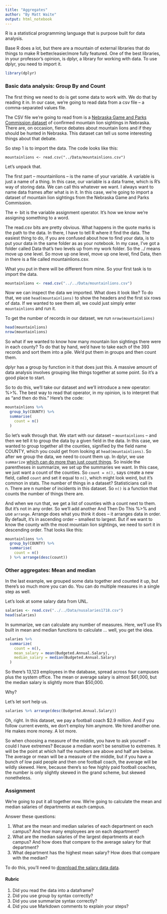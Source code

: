 ```yaml
---
title: "Aggregates"
author: "By Matt Waite"
output: html_notebook
---
```


R is a statistical programming language that is purpose built for data analysis.

Base R does a lot, but there are a mountain of external libraries that do things to make R better/easier/more fully featured. One of the best libraries, in your professor's opinion, is dplyr, a library for working with data. To use dplyr, you need to import it.

```r
library(dplyr)
```
### Basic data analysis: Group By and Count

The first thing we need to do is get some data to work with. We do that by reading it in. In our case, we're going to read data from a csv file -- a comma-separated values file.

The CSV file we're going to read from is a [Nebraska Game and Parks Commission dataset](https://www.dropbox.com/s/2l282ril6h78w8e/mountainlions.csv?dl=0) of confirmed mountain lion sightings in Nebraska. There are, on occasion, fierce debates about mountain lions and if they should be hunted in Nebraska. This dataset can tell us some interesting things about that debate. 

So step 1 is to import the data. The code looks like this:

`mountainlions <- read.csv("../Data/mountainlions.csv")`

Let's unpack that.

The first part -- mountainlions -- is the name of your variable. A variable is just a name of a thing. In this case, our variable is a data frame, which is R's way of storing data. We can call this whatever we want. I always want to name data frames after what is in it. In this case, we're going to import a dataset of mountain lion sightings from the Nebraska Game and Parks Commission.

The <- bit is the variable assignment operator. It's how we know we're assigning something to a word.

The read.csv bits are pretty obvious. What happens in the quote marks is the path to the data. In there, I have to tell R where it find the data. The easiest thing to do, if you are confused about how to find your data, is to put your data in the same folder as as your notebook. In my case, I've got a folder called Data that's two levels up from my work folder. So the ../ means move up one level. So move up one level, move up one level, find Data, then in there is a file called mountainlions.csv.

What you put in there will be different from mine. So your first task is to import the data.
```r
mountainlions <- read.csv("../../Data/mountainlions.csv")
```
Now we can inspect the data we imported. What does it look like? To do that, we use `head(mountainlions)` to show the headers and the first six rows of data. If we wanted to see them all, we could just simply enter `mountainlions` and run it.

To get the number of records in our dataset, we run `nrow(mountainlions)`
```r
head(mountainlions)
nrow(mountainlions)
```
So what if we wanted to know how many mountain lion sightings there were in each county? To do that by hand, we'd have to take each of the 393 records and sort them into a pile. We'd put them in groups and then count them.

dplyr has a group by function in it that does just this. A massive amount of data analysis involves grouping like things together at some point. So it's a good place to start.

So to do this, we'll take our dataset and we'll introduce a new operator: %>%. The best way to read that operator, in my opinion, is to interpret that as "and then do this." Here's the code:
```r
mountainlions %>%
  group_by(COUNTY) %>%
  summarise(
    count = n()
  )
```
So let's walk through that. We start with our dataset -- `mountainlions` -- and then we tell it to group the data by a given field in the data. In this case, we wanted to group together all the counties, signified by the field name COUNTY, which you could get from looking at `head(mountainlions)`. So after we group the data, we need to count them up. In dplyr, we use `summarize` [which can do more than just count things](http://dplyr.tidyverse.org/reference/summarise.html). So inside the parentheses in summarize, we set up the summaries we want. In this case, we just want a count of the counties. So `count = n(),` says create a new field, called `count` and set it equal to `n()`, which might look weird, but it's common in stats. The number of things in a dataset? Statisticians call in n. There are n number of incidents in this dataset. So `n()` is a function that counts the number of things there are. 

And when we run that, we get a list of counties with a count next to them. But it's not in any order. So we'll add another And Then Do This %>% and use `arrange`. Arrange does what you think it does -- it arranges data in order. By default, it's in ascending order -- smallest to largest. But if we want to know the county with the most mountain lion sightings, we need to sort it in descending order. That looks like this:
```r
mountainlions %>%
  group_by(COUNTY) %>%
  summarise(
    count = n()
  ) %>% arrange(desc(count))
```
### Other aggregates: Mean and median

In the last example, we grouped some data together and counted it up, but there's so much more you can do. You can do multiple measures in a single step as well.

Let's look at some salary data from UNL.
```r
salaries <- read.csv("../../Data/nusalaries1718.csv")
head(salaries)
```
In summarize, we can calculate any number of measures. Here, we'll use R's built in mean and median functions to calculate ... well, you get the idea.
```r
salaries %>%
  summarize(
    count = n(),
    mean_salary = mean(Budgeted.Annual.Salary),
    median_salary = median(Budgeted.Annual.Salary)
  )
```
So there's 13,123 employees in the database, spread across four campuses plus the system office. The mean or average salary is almost \$61,000, but the median salary is slightly more than \$50,000.

Why? 

Let's let sort help us. 
```r
salaries %>% arrange(desc(Budgeted.Annual.Salary))
```
Oh, right. In this dataset, we pay a football coach $2.9 million. And if you follow current events, we don't employ him anymore. We hired another one. He makes more money. A lot more. 

So when choosing a measure of the middle, you have to ask yourself -- could I have extremes? Because a median won't be sensitive to extremes. It will be the point at which half the numbers are above and half are below. The average or mean will be a measure of the middle, but if you have a bunch of low paid people and then one football coach, the average will be wildly skewed. Here, because there's so few highly paid football coaches, the number is only slightly skewed in the grand scheme, but skewed nonetheless. 

### Assignment

We're going to put it all together now. We're going to calculate the mean and median salaries of departments at each campus. 

Answer these questions:

1. What are the mean and median salaries of each department on each campus? And how many employees are on each department?
2. What are the median salaries of the largest departments at each campus? And how does that compare to the average salary for that department?
3. What department has the highest mean salary? How does that compare with the median?

To do this, you'll need to [download the salary data data](https://www.dropbox.com/s/yqweytz0sb6cd5f/nusalaries1718.csv?dl=0).

#### Rubric

1. Did you read the data into a dataframe? 
2. Did you use group by syntax correctly? 
3. Did you use summarize syntax correctly?
4. Did you use Markdown comments to explain your steps? 
